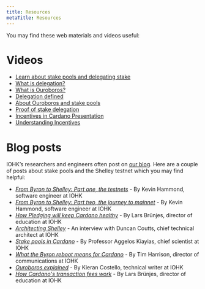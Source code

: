 ```yaml
---
title: Resources
metaTitle: Resources
---
```


You may find these web materials and videos useful:

# Videos

- [Learn about stake pools and delegating stake](https://staking.cardano.org/)
- [What is delegation?](https://youtu.be/BapcrB8xSeI)
- [What is Ouroboros?](https://www.cardano.org/en/ouroboros/)
- [Delegation defined](https://www.youtube.com/watch?v=BapcrB8xSeI&feature=youtu.be)
- [About Ouroboros and stake pools](https://www.youtube.com/watch?v=ur1lttBXAGM)
- [Proof of stake delegation](https://www.youtube.com/watch?v=Um9RaJVxl6o)
- [Incentives in Cardano Presentation](https://static.iohk.io/docs/extra/Incentives-in-Cardano-Presentation.pdf)
- [Understanding Incentives](https://youtu.be/C6DlCL6p_UE)

# Blog posts
IOHK’s researchers and engineers often post on [our blog](https://iohk.io/blog). Here are a couple of  posts about stake pools and the Shelley testnet which you may find helpful:
* _[From Byron to Shelley: Part one, the testnets](https://iohk.io/en/blog/posts/2020/04/29/from-byron-to-shelley-part-one-the-testnets/)_ - By Kevin Hammond, software engineer at IOHK
* _[From Byron to Shelley: Part two, the journey to mainnet](https://iohk.io/en/blog/posts/2020/05/11/from-byron-to-shelley-part-two-the-journey-to-the-mainnet/)_ - By Kevin Hammond, software engineer at IOHK
* _[How Pledging will keep Cardano healthy](https://iohk.io/en/blog/posts/2020/05/12/how-pledging-encourages-a-healthy-decentralized-cardano-ecosystem/)_ - By Lars Brünjes, director of education at IOHK
* _[Architecting Shelley](https://iohk.io/en/blog/posts/2020/04/07/architecting-shelley-an-interview-with-duncan-coutts-1/)_ - An interview with Duncan Coutts, chief technical architect at IOHK
* _[Stake pools in Cardano](https://iohk.io/en/blog/posts/2018/10/23/stake-pools-in-cardano/)_ - By Professor Aggelos Kiayias, chief scientist at IOHK
* _[What the Byron reboot means for Cardano](https://iohk.io/en/blog/posts/2020/03/30/what-the-byron-reboot-means-for-cardano/)_ - By Tim Harrison, director of communications at IOHK
* _[Ouroboros explained](https://iohk.io/en/blog/posts/2022/06/03/from-classic-to-chronos-the-implementations-of-ouroboros-explained/)_ - By Kieran Costello, technical writer at IOHK
* _[How Cardano's transaction fees work](https://iohk.io/blog/how-cardanos-transaction-fees-work/)_ - By Lars Brünjes, director of education at IOHK
